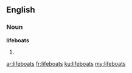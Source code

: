 ==English==

===Noun===
'''lifeboats'''

# {{plural of|lifeboat}}

[[ar:lifeboats]]
[[fr:lifeboats]]
[[ku:lifeboats]]
[[my:lifeboats]]
